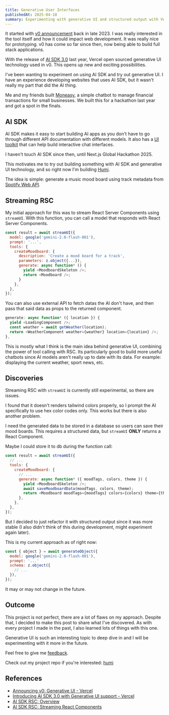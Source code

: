 ```yaml
---
title: Generative User Interfaces
publishedAt: 2025-04-18
summary: Experimenting with generative UI and structured output with Vercel AI SDK.
---
```


It started with [v0 announcement](https://vercel.com/blog/announcing-v0-generative-ui) back in late 2023. I was really interested in the tool itself and how it could impact web development. It was really nice for prototyping. v0 has come so far since then, now being able to build full stack applications.

With the release of [AI SDK 3.0](https://vercel.com/blog/ai-sdk-3-generative-ui) last year, Vercel open sourced generative UI technology used in v0. This opens up new and exciting possibilities.

I've been wanting to experiment on using AI SDK and try out generative UI. I have an experience developing websites that uses AI SDK, but it wasn't really my part that did the AI thing.

Me and my friends built [Moneasy](https://github.com/valuin/moneasy), a simple chatbot to manage financial transactions for small businesses. We built this for a hackathon last year and got a spot in the finals.

## AI SDK

AI SDK makes it easy to start building AI apps as you don't have to go through different API documentation with different models. It also has a [UI toolkit](https://sdk.vercel.ai/docs/ai-sdk-ui/overview) that can help build interactive chat interfaces.

I haven't touch AI SDK since then, until Next.js Global Hackathon 2025.

<Tweet id="1907878486636675413" />

This motivates me to try out building something with AI SDK and generative UI technology, and so right now I'm building [Humi](/projects/humi).

The idea is simple: generate a music mood board using track metadata from [Spotify Web API](https://developer.spotify.com/documentation/web-api).

## Streaming RSC

My initial approach for this was to stream React Server Components using `streamUI`. With this function, you can call a model that responds with React Server Components.

```js
const result = await streamUI({
  model: google('gemini-2.0-flash-001'),
  prompt: '...',
  tools: {
    createMoodboard: {
      description: 'Create a mood board for a track',
      parameters: z.object({...}),
      generate: async function* () {
        yield <MoodboardSkeleton />;
        return <Moodboard />;
      }
    },
  },
});
```

You can also use external API to fetch datas the AI don't have, and then pass that said data as props to the returned component.

```js
generate: async function* ({ location }) {
  yield <LoadingComponent />;
  const weather = await getWeather(location);
  return <WeatherComponent weather={weather} location={location} />;
},
```

This is mostly what I think is the main idea behind generative UI, combining the power of tool calling with RSC. Its particularly good to build more useful chatbots since AI models aren't really up to date with its data. For example: displaying the current weather, sport news, etc.

## Discoveries

Streaming RSC with `streamUI` is currently still experimental, so there are issues.

I found that it doesn't renders tailwind colors properly, so I prompt the AI specifically to use hex color codes only. This works but there is also another problem.

I need the generated data to be stored in a database so users can save their mood boards. This requires a structured data, but `streamUI` **ONLY** returns a React Component.

Maybe I could store it to db during the function call:

```js
const result = await streamUI({
  // ...
  tools: {
    createMoodboard: {
      // ...
      generate: async function* ({ moodTags, colors, theme }) {
        yield <MoodboardSkeleton />;
        await saveMoodboardData(moodTags, colors, theme);
        return <Moodboard moodTags={moodTags} colors={colors} theme={theme} />;
      },
    },
  },
});
```

But I decided to just refactor it with structured output since it was more stable (I also didn't think of this during development, might experiment again later).

This is my current approach as of right now:

```js
const { object } = await generateObject({
  model: google('gemini-2.0-flash-001'),
  prompt: '...'
  schema: z.object({
    // ...
  }),
});
```

It may or may not change in the future.

## Outcome

This project is not perfect, there are a lot of flaws on my approach. Despite that, I decided to make this post to share what I've discovered. As with every project I made in the past, I also learned lots of things with this one.

Generative UI is such an interesting topic to deep dive in and I will be experimenting with it more in the future.

Feel free to give me [feedback](mailto:mail@ausathikram.com).

Check out my project repo if you're interested: [humi](https://github.com/ausathdzil/humi)

## References

- [Announcing v0: Generative UI - Vercel](https://vercel.com/blog/announcing-v0-generative-ui)
- [Introducing AI SDK 3.0 with Generative UI support - Vercel](https://vercel.com/blog/ai-sdk-3-generative-ui)
- [AI SDK RSC: Overview](https://sdk.vercel.ai/docs/ai-sdk-rsc/overview)
- [AI SDK RSC: Streaming React Components](https://sdk.vercel.ai/docs/ai-sdk-rsc/streaming-react-components)
